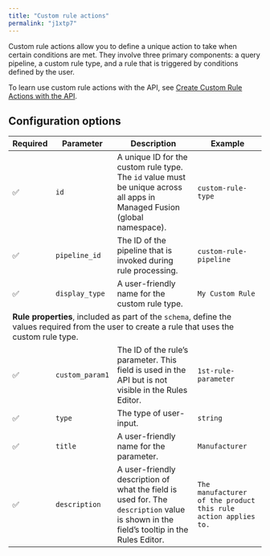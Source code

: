 ```yaml
---
title: "Custom rule actions"
permalink: "j1xtp7"
---
```


Custom rule actions allow you to define a unique action to take when certain conditions are met. They involve three primary components: a query pipeline, a custom rule type, and a rule that is triggered by conditions defined by the user.

To learn use custom rule actions with the API, see [Create Custom Rule Actions with the API](/how-to/vjau3o/create-custom-rule-actions-with-the-api).

## Configuration options

<table>
  <thead>
    <tr>
      <th>Required</th>
      <th>Parameter</th>
      <th>Description</th>
      <th>Example</th>
    </tr>
  </thead>
  <tbody>
    <tr>
      <td>✅</td>
      <td><code>id</code></td>
      <td>A unique ID for the custom rule type. The <code>id</code> value must be unique across all apps in Managed Fusion (global namespace).</td>
      <td><code>custom-rule-type</code></td>
    </tr>
    <tr>
      <td>✅</td>
      <td><code>pipeline_id</code></td>
      <td>The ID of the pipeline that is invoked during rule processing.</td>
      <td><code>custom-rule-pipeline</code></td>
    </tr>
    <tr>
      <td>✅</td>
      <td><code>display_type</code></td>
      <td>A user-friendly name for the custom rule type.</td>
      <td><code>My Custom Rule</code></td>
    </tr>
    <tr>
      <td colspan="4">
        <strong>Rule properties</strong>, included as part of the <code>schema</code>, define the values required from the user to create a rule that uses the custom rule type.
      </td>
    </tr>
    <tr>
      <td>✅</td>
      <td><code>custom_param1</code></td>
      <td>The ID of the rule’s parameter. This field is used in the API but is not visible in the Rules Editor.</td>
      <td><code>1st-rule-parameter</code></td>
    </tr>
    <tr>
      <td>✅</td>
      <td><code>type</code></td>
      <td>The type of user-input.</td>
      <td><code>string</code></td>
    </tr>
    <tr>
      <td>✅</td>
      <td><code>title</code></td>
      <td>A user-friendly name for the parameter.</td>
      <td><code>Manufacturer</code></td>
    </tr>
    <tr>
      <td>✅</td>
      <td><code>description</code></td>
      <td>A user-friendly description of what the field is used for. The <code>description</code> value is shown in the field’s tooltip in the Rules Editor.</td>
      <td><code>The manufacturer of the product this rule action applies to.</code></td>
    </tr>
  </tbody>
</table>
